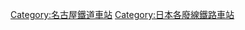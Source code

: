 {{DEFAULTSORT:Minomachi}}

[[Category:名古屋鐵道車站|Category:名古屋鐵道車站]]
[[Category:日本各廢線鐵路車站|Category:日本各廢線鐵路車站]]